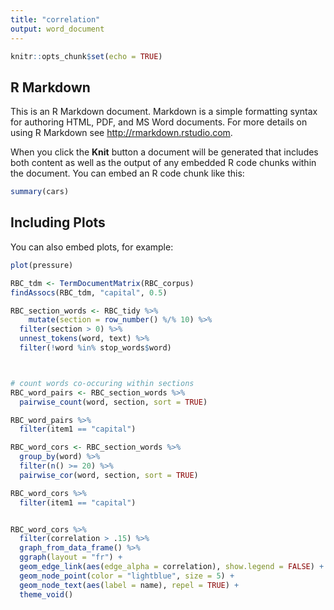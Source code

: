 ---
title: "correlation"
output: word_document
---

```{r setup, include=FALSE}
knitr::opts_chunk$set(echo = TRUE)
```

## R Markdown

This is an R Markdown document. Markdown is a simple formatting syntax for authoring HTML, PDF, and MS Word documents. For more details on using R Markdown see <http://rmarkdown.rstudio.com>.

When you click the **Knit** button a document will be generated that includes both content as well as the output of any embedded R code chunks within the document. You can embed an R code chunk like this:

```{r cars}
summary(cars)
```

## Including Plots

You can also embed plots, for example:

```{r pressure, echo=FALSE}
plot(pressure)
```

```{r}
RBC_tdm <- TermDocumentMatrix(RBC_corpus)
findAssocs(RBC_tdm, "capital", 0.5)
```


```{r}
RBC_section_words <- RBC_tidy %>%
    mutate(section = row_number() %/% 10) %>%
  filter(section > 0) %>%
  unnest_tokens(word, text) %>%
  filter(!word %in% stop_words$word)



# count words co-occuring within sections
RBC_word_pairs <- RBC_section_words %>%
  pairwise_count(word, section, sort = TRUE)

RBC_word_pairs %>%
  filter(item1 == "capital")

RBC_word_cors <- RBC_section_words %>%
  group_by(word) %>%
  filter(n() >= 20) %>%
  pairwise_cor(word, section, sort = TRUE)

RBC_word_cors %>%
  filter(item1 == "capital")


RBC_word_cors %>%
  filter(correlation > .15) %>%
  graph_from_data_frame() %>%
  ggraph(layout = "fr") +
  geom_edge_link(aes(edge_alpha = correlation), show.legend = FALSE) +
  geom_node_point(color = "lightblue", size = 5) +
  geom_node_text(aes(label = name), repel = TRUE) +
  theme_void()
```


